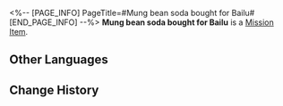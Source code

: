 <%-- [PAGE_INFO]
PageTitle=#Mung bean soda bought for Bailu#
[END_PAGE_INFO] --%>
{{Item Infobox
|id          = 140246
|image       = Item Mung bean soda bought for Bailu.png
|type        = Mission Item
|invCategory = Missions
|rarity      = 3
|effect      = 
|description = Made from fermented legume-based products. It smells sour and pungent, but tastes cool and refreshing.<br />If you can drink a big bottle of mung bean soda and remain calm, you will definitely impress the gormandizers on the Luofu.
}}
{{Description|''"Like mung beans? Like soda? Then what are you complaining about!?"''}}
'''Mung bean soda bought for Bailu''' is a [[Mission Item]].

==Other Languages==
{{Other Languages
|en   = Mung bean soda bought for Bailu
|zhs  = 给白露买的苏打豆汁儿
|zht  = 幫白露買的蘇打豆汁兒
|ja   = 白露に買ってあげたソーダ豆汁
|ko   = 백로에게 사 주는 소다 두유
|es   = Un refresco de frijoles que compraste para Bailu.
|fr   = Soda aux haricots mungo pour Bailu
|ru   = Содовая соя для Байлу
|th   = Mung Bean Soda ที่ซื้อให้ Bailu
|vi   = Sữa Đậu Soda Mua Cho Bailu
|de   = Für Bailu gekauftes Mungobohnensoda
|id   = Mung Bean Soda yang Dibeli untuk Bailu
|pt   = Refrigerante de Feijão Mungo Comprado para Bailu
}}

==Change History==
{{Change History|2.0}}